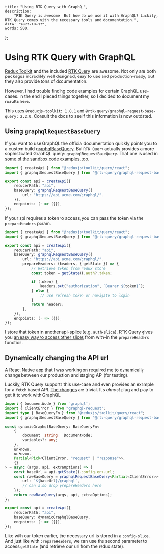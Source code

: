     title: "Using RTK Query with GraphQL",
    description:
        "RTK Query is awesome! But how do we use it with GraphQL? Luckily, RTK Query comes with the necessary tools and documentation.",
    date: "2022-10-22",
    words: 500,
};

# Using RTK Query with GraphQL

[Redux Toolkit](https://redux-toolkit.js.org/) and the included [RTK Query](https://redux-toolkit.js.org/rtk-query/overview) are awesome. Not only are both packages incredibly well designed, easy to use and production-ready, but they also provide tons of documentation.

However, I had trouble finding code examples for certain GraphQL use-cases. In the end I pieced things together, so I decided to document my results here.

This uses `@reduxjs-toolkit: 1.8.1` and `@rtk-query/graphql-request-base-query: 2.2.0`. Consult the docs to see if this information is now outdated.

## Using `graphqlRequestBaseQuery`

If you want to use GraphQL the official documentation quickly points you to a custom build [graphqlBaseQuery](https://redux-toolkit.js.org/rtk-query/usage/customizing-queries#graphql-basequery). But `RTK Query` actually provides a more sophisticated GraphQL query: `graphqlRequestBaseQuery`. That one is used in [some of the sandbox code examples](https://redux-toolkit.js.org/rtk-query/usage/examples#react-with-graphql), too.

```ts
import { createApi } from "@reduxjs/toolkit/query/react";
import { graphqlRequestBaseQuery } from "@rtk-query/graphql-request-base-query";

export const api = createApi({
    reducerPath: "api",
    baseQuery: graphqlRequestBaseQuery({
        url: "https://api.acme.com/graphql/",
    }),
    endpoints: () => ({}),
});
```

If your api requires a token to access, you can pass the token via the `prepareHeaders` param.

```ts
import { createApi } from "@reduxjs/toolkit/query/react";
import { graphqlRequestBaseQuery } from "@rtk-query/graphql-request-base-query";

export const api = createApi({
    reducerPath: "api",
    baseQuery: graphqlRequestBaseQuery({
        url: "https://api.acme.com/graphql/",
        prepareHeaders: (headers, { getState }) => {
            // Retrieve token from redux store
            const token = getState().auth?.token;

            if (token) {
                headers.set("authorization", `Bearer ${token}`);
            } else {
                // use refresh token or navigate to login
            }
            return headers;
        },
    }),
    endpoints: () => ({}),
});
```

I store that token in another api-splice (e.g. `auth-slice`). RTK Query gives you [an easy way to access other slices](https://redux-toolkit.js.org/rtk-query/api/fetchBaseQuery) from with-in the `prepareHeaders` function.

## Dynamically changing the API url

A React Native app that I was working on required me to dynamically change between our production and staging API (for testing).

Luckily, RTK Query supports this use-case and even provides an example for a `fetch` based API. [The changes](https://redux-toolkit.js.org/rtk-query/usage/customizing-queries#constructing-a-dynamic-base-url-using-redux-state) are trivial. It's _almost_ plug and play to get it to work with GraphQL.

```ts
import { DocumentNode } from "graphql";
import { ClientError } from "graphql-request";
import type { BaseQueryFn } from "@reduxjs/toolkit/query/react";
import { graphqlRequestBaseQuery } from "@rtk-query/graphql-request-base-query";

const dynamicGraphqlBaseQuery: BaseQueryFn<
    {
        document: string | DocumentNode;
        variables?: any;
    },
    unknown,
    unknown,
    Partial<Pick<ClientError, "request" | "response">>,
    {}
> = async (args, api, extraOptions) => {
    const baseUrl = api.getState().config.env.url;
    const rawBaseQuery = graphqlRequestBaseQuery<Partial<ClientError>>({
        url: `${baseUrl}/graphql`,
        // can also drop prepareHeaders here
    });
    return rawBaseQuery(args, api, extraOptions);
};

export const api = createApi({
    reducerPath: "api",
    baseQuery: dynamicGraphqlBaseQuery,
    endpoints: () => ({}),
});
```

Like with our token earlier, the necessary url is stored in a `config-slice`. And just like with `prepareHeaders`, we can use the second parameter to access `getState` (and retrieve our url from the redux state).
